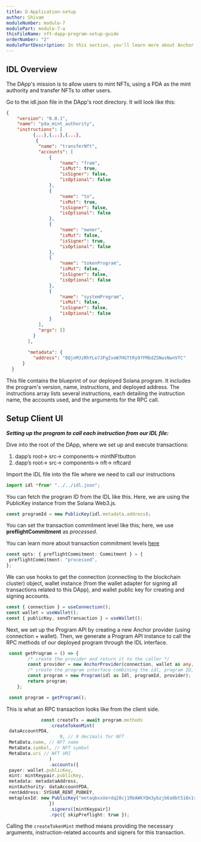 ```yaml
---
title: D-Application-setup
author: Shivam
moduleNumber: module-7
modulePart: module-7-a
thisFileName: nft-dapp-program-setup-guide
orderNumber: "2"
modulePartDescription: In this section, you'll learn more about Anchor and client side setup.
---
```


## IDL Overview

The DApp's mission is to allow users to mint NFTs, using a PDA as the mint authority and transfer NFTs to other users.

Go to the idl.json file in the DApp's root directory. It will look like this:

```json
{
    "version": "0.0.1",
    "name": "pda_mint_authority",
    "instructions": [
          {...},{...},{...},
           {
            "name": "transferNft",
            "accounts": [
                {
                    "name": "from",
                    "isMut": true,
                    "isSigner": false,
                    "isOptional": false
                },
                {
                    "name": "to",
                    "isMut": true,
                    "isSigner": false,
                    "isOptional": false
                },
                {
                    "name": "owner",
                    "isMut": false,
                    "isSigner": true,
                    "isOptional": false
                },
                {
                    "name": "tokenProgram",
                    "isMut": false,
                    "isSigner": false,
                    "isOptional": false
                },
                {
                    "name": "systemProgram",
                    "isMut": false,
                    "isSigner": false,
                    "isOptional": false
                }
            ],
            "args": []
          }
        ],
           
        "metadata": {
          "address": "8QjnMJzRhYLe7JFgZveW7HGTtRy97FMbdZSNwsNwnVfC"
      }
  }
```

This file contains the blueprint of our deployed Solana program. It includes the program's version, name, instructions, and deployed address. The instructions array lists several instructions, each detailing the instruction name, the accounts used, and the arguments for the RPC call.

## Setup Client UI

***Setting up the program to call each instruction from our IDL file:***

Dive into the root of the DApp, where we set up and execute transactions: 

1. dapp’s root→ src→ components→ mintNFtbutton
2. dapp’s root→ src→ components→ nft→ nftcard

Import the IDL file into the file where we need to call our instructions

```ts
import idl *from* "../../idl.json";
```

You can fetch the program ID from the IDL like this. Here, we are using the PublicKey instance from the Solana Web3.js.

```ts
const programId = new PublicKey(idl.metadata.address);
```

You can set the transaction commitment level like this; here, we use **preflightCommitment** as *processed*.

You can learn more about transaction commitment levels [here](https://solana.com/docs/rpc#default-commitment)

```ts
const opts: { preflightCommitment: Commitment } = {
 preflightCommitment: "processed",
};
```

We can use hooks to get the connection (connecting to the blockchain cluster) object, wallet instance (from the wallet adapter for signing all transactions related to this DApp), and wallet public key for creating and signing accounts.

```ts
const { connection } = useConnection();
const wallet = useWallet();
const { publicKey, sendTransaction } = useWallet();
```

Next, we set up the Program API by creating a new Anchor provider (using connection + wallet). Then, we generate a Program API instance to call the RPC methods of our deployed program through the IDL interface.

```ts
 const getProgram = () => {
        /* create the provider and return it to the caller */
        const provider = new AnchorProvider(connection, wallet as any, opts);
        /* create the program interface combining the idl, program ID, and provider */
        const program = new Program(idl as Idl, programId, provider);
        return program;
    };

 const program = getProgram();
```

This is what an RPC transaction looks like from the client side. 

```ts
             const createTx = await program.methods
                .createTokenMint(
 dataAccountPDA,
                    0, // 0 decimals for NFT
 MetaData.name, // NFT name
 MetaData.symbol, // NFT symbol
 MetaData.uri // NFT URI
                )
                .accounts({
 payer: wallet.publicKey,
 mint: mintKeypair.publicKey,
 metadata: metadataAddress,
 mintAuthority: dataAccountPDA,
 rentAddress: SYSVAR_RENT_PUBKEY,
 metaplexId: new PublicKey("metaqbxxUerdq28cj1RbAWkYQm3ybzjb6a8bt518x1s"),
                })
                .signers([mintKeypair])
                .rpc({ skipPreflight: true });
```

Calling the `createTokenMint` method means providing the necessary arguments, instruction-related accounts and signers for this transaction.